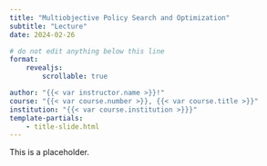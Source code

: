 ```yaml
---
title: "Multiobjective Policy Search and Optimization"
subtitle: "Lecture"
date: 2024-02-26

# do not edit anything below this line
format:
    revealjs:
        scrollable: true

author: "{{< var instructor.name >}}!"
course: "{{< var course.number >}}, {{< var course.title >}}"
institution: "{{< var course.institution >}}}"
template-partials:
    - title-slide.html
---
```


This is a placeholder.